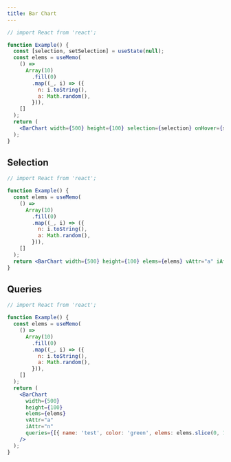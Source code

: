 ```yaml
---
title: Bar Chart
---
```


```jsx live
// import React from 'react';

function Example() {
  const [selection, setSelection] = useState(null);
  const elems = useMemo(
    () =>
      Array(10)
        .fill(0)
        .map((_, i) => ({
          n: i.toString(),
          a: Math.random(),
        })),
    []
  );
  return (
    <BarChart width={500} height={100} selection={selection} onHover={setSelection} elems={elems} vAttr="a" iAttr="n" />
  );
}
```

## Selection

```jsx live
// import React from 'react';

function Example() {
  const elems = useMemo(
    () =>
      Array(10)
        .fill(0)
        .map((_, i) => ({
          n: i.toString(),
          a: Math.random(),
        })),
    []
  );
  return <BarChart width={500} height={100} elems={elems} vAttr="a" iAttr="n" selection={elems.slice(0, 7)} />;
}
```

## Queries

```jsx live
// import React from 'react';

function Example() {
  const elems = useMemo(
    () =>
      Array(10)
        .fill(0)
        .map((_, i) => ({
          n: i.toString(),
          a: Math.random(),
        })),
    []
  );
  return (
    <BarChart
      width={500}
      height={100}
      elems={elems}
      vAttr="a"
      iAttr="n"
      queries={[{ name: 'test', color: 'green', elems: elems.slice(0, 10) }]}
    />
  );
}
```
